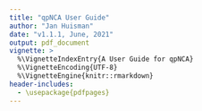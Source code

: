 ```yaml
---
title: "qpNCA User Guide"
author: "Jan Huisman"
date: "v1.1.1, June, 2021"
output: pdf_document
vignette: >
  %\VignetteIndexEntry{A User Guide for qpNCA}
  %\VignetteEncoding{UTF-8}
  %\VignetteEngine{knitr::rmarkdown}
header-includes:
  - \usepackage{pdfpages}
---
```

 
\includepdf[pages={-}]{qpNCA_UserGuide_v1.1.pdf}

